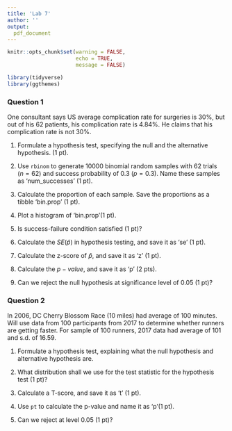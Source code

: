 ```yaml
---
title: 'Lab 7'
author: ''
output:
  pdf_document
---
```



```r
knitr::opts_chunk$set(warning = FALSE, 
                      echo = TRUE, 
                      message = FALSE)
```


```r
library(tidyverse)
library(ggthemes) 
```


 
### Question 1

One consultant says US average complication rate for surgeries is 30%, but out of his 62 patients, his complication rate is 4.84%. He claims that his complication rate is not 30%.

(1) Formulate a hypothesis test, specifying the null and the alternative hypothesis. (1 pt).

(2) Use `rbinom` to generate 10000 binomial random samples with 62 trials ($n = 62$) and  success probability of 0.3 ($p = 0.3$). Name these samples as 'num_successes' (1 pt).

(3) Calculate the proportion of each sample. Save the proportions as a tibble 'bin.prop' (1 pt).

(4) Plot a histogram of 'bin.prop'(1 pt).

(5) Is success-failure condition satisfied (1 pt)?

(6) Calculate the $SE(\hat{p})$ in hypothesis testing, and save it as 'se' (1 pt).

(7) Calculate the z-score of $\hat{p}$, and save it as 'z' (1 pt).

(8) Calculate the $p-value$, and save it as 'p' (2 pts).

(9) Can we reject the null hypothesis at significance level of 0.05 (1 pt)?

\newpage 

### Question 2
In 2006, DC Cherry Blossom Race (10 miles) had average of 100 minutes. Will use data from 100 participants from 2017 to determine whether runners are getting faster. For sample of 100 runners, 2017 data had average of 101 and s.d. of 16.59.

(1) Formulate a hypothesis test, explaining what the null hypothesis and alternative hypothesis are. 

(2) What distribution shall we use for the test statistic for the hypothesis test (1 pt)?

(3) Calculate a T-score, and save it as 't' (1 pt).

(4) Use `pt` to calculate the p-value and name it as 'p'(1 pt).

(5) Can we reject at level 0.05 (1 pt)?
